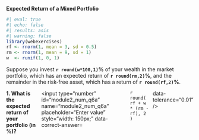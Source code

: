 ::: {.question}

**Expected Return of a Mixed Portfolio**

```r
#| eval: true
#| echo: false
#| results: asis
#| warning: false
library(webexercises)
rf <- rnorm(1, mean = 3, sd = 0.5)
rm <- rnorm(1, mean = 9, sd = 1)
w  <- runif(1, 0, 1)
```

Suppose you invest **`r round(w*100,1)`%** of your wealth in the market portfolio, which has an expected return of **`r round(rm,2)`%**, and the remainder in the risk‑free asset, which has a return of **`r round(rf,2)`%**.

::: {.question-block}

<form onsubmit="event.preventDefault();" style="display: flex; flex-direction: row; gap: 6px;">
  <label for="module2_num_q6a"><strong>1. What is the expected return of your portfolio (in %)?</strong></label>
  <input type="number" id="module2_num_q6a" name="module2_num_q6a" placeholder="Enter value" style="width: 150px;"
         data-correct-answer=`r round( rf + w * (rm - rf), 2 )` data-tolerance="0.01" />
</form>

<div id="feedback-module2_num_q6a" class="feedback" data-status="" style="display:none;">
✅ Expected portfolio return = rm * w +  rf * (1-w)= **`r round(rf + w * (rm - rf), 2)`**%.
</div>

:::


:::